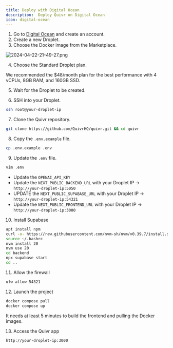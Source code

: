 ```yaml
---
title: Deploy with Digital Ocean
description:  Deploy Quivr on Digital Ocean
icon: digital-ocean
---
```



1. Go to [Digital Ocean](https://www.digitalocean.com/) and create an account.
2. Create a new Droplet.
3. Choose the Docker image from the Marketplace.

![2024-04-22-21-49-27.png](/images/2024-04-22-21-49-27.png)

4. Choose the Standard Droplet plan.

We recommended the $48/month plan for the best performance with 4 vCPUs, 8GB RAM, and 160GB SSD.


5. Wait for the Droplet to be created.

6. SSH into your Droplet.

```bash
ssh root@your-droplet-ip
```

7. Clone the Quivr repository.

```bash
git clone https://github.com/QuivrHQ/quivr.git && cd quivr
```

8. Copy the `.env.example` file.

```bash
cp .env.example .env
```

9. Update the `.env` file.

```bash
vim .env
```

- Update the `OPENAI_API_KEY`
- Update the `NEXT_PUBLIC_BACKEND_URL` with your Droplet IP -> `http://your-droplet-ip:5050`
- UPDATE the `NEXT_PUBLIC_SUPABASE_URL` with your Droplet IP -> `http://your-droplet-ip:54321`
- Update the `NEXT_PUBLIC_FRONTEND_URL` with your Droplet IP -> `http://your-droplet-ip:3000`


10. Install Supabase

```bash
apt install npm
curl -o- https://raw.githubusercontent.com/nvm-sh/nvm/v0.39.7/install.sh | bash
source ~/.bashrc
nvm install 20
nvm use 20
cd backend
npx supabase start
cd ..
```

11. Allow the firewall

```bash
ufw allow 54321
```

12. Launch the project

```bash
docker compose pull
docker compose up
```

It needs at least 5 minutes to build the frontend and pulling the Docker images.

13. Access the Quivr app

```bash
http://your-droplet-ip:3000
```
